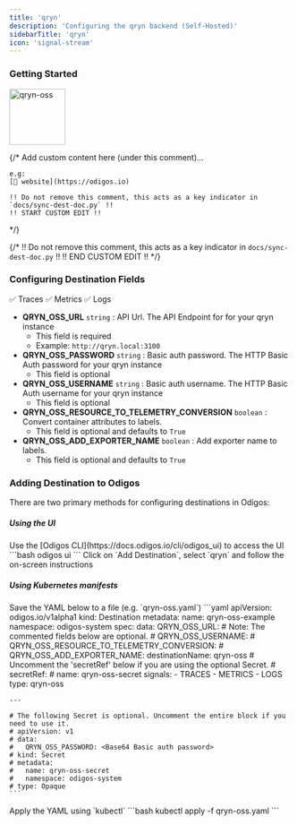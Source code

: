 ```yaml
---
title: 'qryn'
description: 'Configuring the qryn backend (Self-Hosted)'
sidebarTitle: 'qryn'
icon: 'signal-stream'
---
```


### Getting Started

<img src='https://d15jtxgb40qetw.cloudfront.net/qryn.svg' alt='qryn-oss' width="100" height="100" className="not-prose" />

{/*
    Add custom content here (under this comment)...

    e.g:
    [🔗 website](https://odigos.io)

    !! Do not remove this comment, this acts as a key indicator in `docs/sync-dest-doc.py` !!
    !! START CUSTOM EDIT !!
*/}

{/*
    !! Do not remove this comment, this acts as a key indicator in `docs/sync-dest-doc.py` !!
    !! END CUSTOM EDIT !!
*/}

### Configuring Destination Fields

<Accordion title="Supported Signals:">
  ✅ Traces
  ✅ Metrics
  ✅ Logs
</Accordion>

- **QRYN_OSS_URL** `string` : API Url. The API Endpoint for for your qryn instance
  - This field is required
  - Example: `http://qryn.local:3100`
- **QRYN_OSS_PASSWORD** `string` : Basic auth password. The HTTP Basic Auth password for your qryn instance
  - This field is optional
- **QRYN_OSS_USERNAME** `string` : Basic auth username. The HTTP Basic Auth username for your qryn instance
  - This field is optional
- **QRYN_OSS_RESOURCE_TO_TELEMETRY_CONVERSION** `boolean` : Convert container attributes to labels.
  - This field is optional and defaults to `True`
- **QRYN_OSS_ADD_EXPORTER_NAME** `boolean` : Add exporter name to labels.
  - This field is optional and defaults to `True`

### Adding Destination to Odigos

There are two primary methods for configuring destinations in Odigos:

##### **Using the UI**

<Steps>
  <Step>
    Use the [Odigos CLI](https://docs.odigos.io/cli/odigos_ui) to access the UI
    ```bash
    odigos ui
    ```
  </Step>
  <Step>
    Click on `Add Destination`, select `qryn` and follow the on-screen instructions
  </Step>
</Steps>

##### **Using Kubernetes manifests**

<Steps>
  <Step>
    Save the YAML below to a file (e.g. `qryn-oss.yaml`)
    ```yaml
    apiVersion: odigos.io/v1alpha1
    kind: Destination
    metadata:
      name: qryn-oss-example
      namespace: odigos-system
    spec:
      data:
        QRYN_OSS_URL: <API Url>
        # Note: The commented fields below are optional.
        # QRYN_OSS_USERNAME: <Basic auth username>
        # QRYN_OSS_RESOURCE_TO_TELEMETRY_CONVERSION: <Convert container attributes to labels (default: True)>
        # QRYN_OSS_ADD_EXPORTER_NAME: <Add exporter name to labels (default: True)>
      destinationName: qryn-oss
      # Uncomment the 'secretRef' below if you are using the optional Secret.
      # secretRef:
      #   name: qryn-oss-secret
      signals:
      - TRACES
      - METRICS
      - LOGS
      type: qryn-oss

    ---

    # The following Secret is optional. Uncomment the entire block if you need to use it.
    # apiVersion: v1
    # data:
    #   QRYN_OSS_PASSWORD: <Base64 Basic auth password>
    # kind: Secret
    # metadata:
    #   name: qryn-oss-secret
    #   namespace: odigos-system
    # type: Opaque
    ```
  </Step>
  <Step>
    Apply the YAML using `kubectl`
    ```bash
    kubectl apply -f qryn-oss.yaml
    ```
  </Step>
</Steps>
